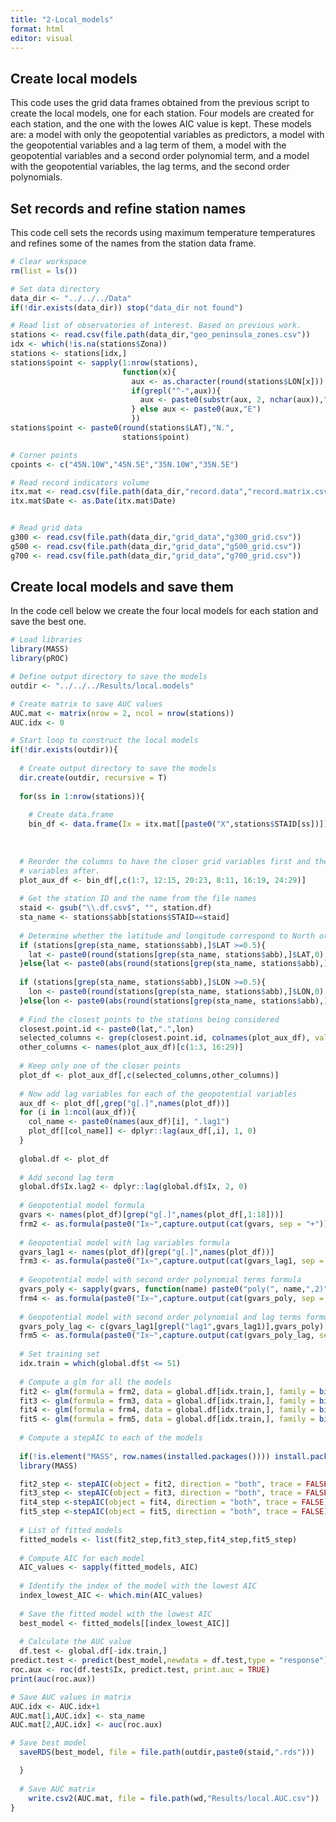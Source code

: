 ```yaml
---
title: "2-Local_models"
format: html
editor: visual
---
```


## Create local models

This code uses the grid data frames obtained from the previous script to create the local models, one for each station. Four models are created for each station, and the one with the lowes AIC value is kept. These models are: a model with only the geopotential variables as predictors, a model with the geopotential variables and a lag term of them, a model with the geopotential variables and a second order polynomial term, and a model with the geopotential variables, the lag terms, and the second order polynomials.

## Set records and refine station names

This code cell sets the records using maximum temperature temperatures and refines some of the names from the station data frame.

```r

# Clear workspace
rm(list = ls())

# Set data directory
data_dir <- "../../../Data"
if(!dir.exists(data_dir)) stop("data_dir not found")

# Read list of observatories of interest. Based on previous work.
stations <- read.csv(file.path(data_dir,"geo_peninsula_zones.csv"))
idx <- which(!is.na(stations$Zona))
stations <- stations[idx,]
stations$point <- sapply(1:nrow(stations),
                         function(x){
                           aux <- as.character(round(stations$LON[x]))
                           if(grepl("^-",aux)){
                             aux <- paste0(substr(aux, 2, nchar(aux)),"W")
                           } else aux <- paste0(aux,"E")
                           })
stations$point <- paste0(round(stations$LAT),"N.",
                         stations$point)

# Corner points
cpoints <- c("45N.10W","45N.5E","35N.10W","35N.5E")

# Read record indicators volume
itx.mat <- read.csv(file.path(data_dir,"record.data","record.matrix.csv"))
itx.mat$Date <- as.Date(itx.mat$Date)


# Read grid data
g300 <- read.csv(file.path(data_dir,"grid_data","g300_grid.csv"))
g500 <- read.csv(file.path(data_dir,"grid_data","g500_grid.csv"))
g700 <- read.csv(file.path(data_dir,"grid_data","g700_grid.csv"))

```

## Create local models and save them

In the code cell below we create the four local models for each station and save the best one.

```r

# Load libraries
library(MASS)
library(pROC)

# Define output directory to save the models
outdir <- "../../../Results/local.models"

# Create matrix to save AUC values
AUC.mat <- matrix(nrow = 2, ncol = nrow(stations))
AUC.idx <- 0

# Start loop to construct the local models
if(!dir.exists(outdir)){
  
  # Create output directory to save the models
  dir.create(outdir, recursive = T)
  
  for(ss in 1:nrow(stations)){
  
    # Create data.frame
    bin_df <- data.frame(Ix = itx.mat[[paste0("X",stations$STAID[ss])]])
    
    
  
  # Reorder the columns to have the closer grid variables first and the further grid
  # variables after.
  plot_aux_df <- bin_df[,c(1:7, 12:15, 20:23, 8:11, 16:19, 24:29)]
  
  # Get the station ID and the name from the file names
  staid <- gsub("\\.df.csv$", "", station.df)
  sta_name <- stations$abb[stations$STAID==staid]
  
  # Determine whether the latitude and longitude correspond to North or South, East or West
  if (stations[grep(sta_name, stations$abb),]$LAT >=0.5){
    lat <- paste0(round(stations[grep(sta_name, stations$abb),]$LAT,0),"N")
  }else{lat <- paste0(abs(round(stations[grep(sta_name, stations$abb),]$LAT,0)),"N")}
  
  if (stations[grep(sta_name, stations$abb),]$LON >=0.5){
    lon <- paste0(round(stations[grep(sta_name, stations$abb),]$LON,0),"E")
  }else{lon <- paste0(abs(round(stations[grep(sta_name, stations$abb),]$LON,0)),"W")}
  
  # Find the closest points to the stations being considered
  closest.point.id <- paste0(lat,".",lon)
  selected_columns <- grep(closest.point.id, colnames(plot_aux_df), value = TRUE)
  other_columns <- names(plot_aux_df)[c(1:3, 16:29)]
  
  # Keep only one of the closer points
  plot_df <- plot_aux_df[,c(selected_columns,other_columns)]
  
  # Now add lag variables for each of the geopotential variables
  aux_df <- plot_df[,grep("g[.]",names(plot_df))]
  for (i in 1:ncol(aux_df)){
    col_name <- paste0(names(aux_df)[i], ".lag1")
    plot_df[[col_name]] <- dplyr::lag(aux_df[,i], 1, 0)
  }
  
  global.df <- plot_df
  
  # Add second lag term
  global.df$Ix.lag2 <- dplyr::lag(global.df$Ix, 2, 0)
  
  # Geopotential model formula
  gvars <- names(plot_df)[grep("g[.]",names(plot_df[,1:18]))]
  frm2 <- as.formula(paste0("Ix~",capture.output(cat(gvars, sep = "+"))))
  
  # Geopotential model with lag variables formula
  gvars_lag1 <- names(plot_df)[grep("g[.]",names(plot_df))]
  frm3 <- as.formula(paste0("Ix~",capture.output(cat(gvars_lag1, sep = "+"))))
  
  # Geopotential model with second order polynomial terms formula
  gvars_poly <- sapply(gvars, function(name) paste0("poly(", name,",2)"))
  frm4 <- as.formula(paste0("Ix~",capture.output(cat(gvars_poly, sep = "+"))))
  
  # Geopotential model with second order polynomial and lag terms formula
  gvars_poly_lag <- c(gvars_lag1[grepl("lag1",gvars_lag1)],gvars_poly)
  frm5 <- as.formula(paste0("Ix~",capture.output(cat(gvars_poly_lag, sep = "+"))))
  
  # Set training set
  idx.train = which(global.df$t <= 51)
  
  # Compute a glm for all the models
  fit2 <- glm(formula = frm2, data = global.df[idx.train,], family = binomial(link = "logit"))
  fit3 <- glm(formula = frm3, data = global.df[idx.train,], family = binomial(link = "logit"))
  fit4 <- glm(formula = frm4, data = global.df[idx.train,], family = binomial(link = "logit"))
  fit5 <- glm(formula = frm5, data = global.df[idx.train,], family = binomial(link = "logit"))
  
  # Compute a stepAIC to each of the models
  
  if(!is.element("MASS", row.names(installed.packages()))) install.packages("MASS")
  library(MASS)

  fit2_step <- stepAIC(object = fit2, direction = "both", trace = FALSE)
  fit3_step <- stepAIC(object = fit3, direction = "both", trace = FALSE)
  fit4_step <-stepAIC(object = fit4, direction = "both", trace = FALSE)
  fit5_step <-stepAIC(object = fit5, direction = "both", trace = FALSE)
  
  # List of fitted models
  fitted_models <- list(fit2_step,fit3_step,fit4_step,fit5_step)
  
  # Compute AIC for each model
  AIC_values <- sapply(fitted_models, AIC)
  
  # Identify the index of the model with the lowest AIC
  index_lowest_AIC <- which.min(AIC_values)
  
  # Save the fitted model with the lowest AIC
  best_model <- fitted_models[[index_lowest_AIC]]
  
  # Calculate the AUC value
  df.test <- global.df[-idx.train,]
predict.test <- predict(best_model,newdata = df.test,type = "response")
roc.aux <- roc(df.test$Ix, predict.test, print.auc = TRUE)
print(auc(roc.aux))

# Save AUC values in matrix
AUC.idx <- AUC.idx+1
AUC.mat[1,AUC.idx] <- sta_name
AUC.mat[2,AUC.idx] <- auc(roc.aux)

# Save best model
  saveRDS(best_model, file = file.path(outdir,paste0(staid,".rds")))

  }
  
  # Save AUC matrix
    write.csv2(AUC.mat, file = file.path(wd,"Results/local.AUC.csv"))
}


```
